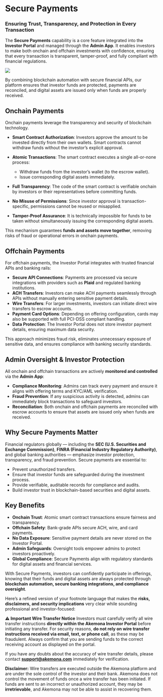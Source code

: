 # Secure Payments

### Ensuring Trust, Transparency, and Protection in Every Transaction

The **Secure Payments** capability is a core feature integrated into the **Investor Portal** and managed through the **Admin App**. It enables investors to make both onchain and offchain investments with confidence, ensuring that every transaction is transparent, tamper-proof, and fully compliant with financial regulations.

<img
  src="/images/secure-payments.svg"
  className="w-2xs md:w-xs mx-auto py-2"
  width={300}
  height={200}
/>

By combining blockchain automation with secure financial APIs, our platform ensures that investor funds are protected, payments are reconciled, and digital assets are issued only when funds are properly received.

## Onchain Payments

Onchain payments leverage the transparency and security of blockchain technology.

- **Smart Contract Authorization**: Investors approve the amount to be invested directly from their own wallets. Smart contracts cannot withdraw funds without the investor’s explicit approval.
- **Atomic Transactions**: The smart contract executes a single all-or-none process:
  - Withdraw funds from the investor’s wallet (to the escrow wallet).
  - Issue corresponding digital assets immediately.

- **Full Transparency**: The code of the smart contract is verifiable onchain by investors or their representatives before committing funds.
- **No Misuse of Permissions**: Since investor approval is transaction-specific, permissions cannot be reused or misapplied.
- **Tamper-Proof Assurance**: It is technically impossible for funds to be taken without simultaneously issuing the corresponding digital assets.

This mechanism guarantees **funds and assets move together**, removing risks of fraud or operational errors in onchain payments.

## Offchain Payments

For offchain payments, the Investor Portal integrates with trusted financial APIs and banking rails:

- **Secure API Connections**: Payments are processed via secure integrations with providers such as **Plaid** and regulated banking institutions.
- **ACH Transfers**: Investors can make ACH payments seamlessly through APIs without manually entering sensitive payment details.
- **Wire Transfers**: For larger investments, investors can initiate direct wire transfers to escrow accounts.
- **Payment Card Options**: Depending on offering configuration, cards may also be supported with full PCI-DSS compliant handling.
- **Data Protection**: The Investor Portal does not store investor payment details, ensuring maximum data security.

This approach minimizes fraud risk, eliminates unnecessary exposure of sensitive data, and ensures compliance with banking security standards.

## Admin Oversight & Investor Protection

All onchain and offchain transactions are actively **monitored and controlled** via the **Admin App**:

- **Compliance Monitoring**: Admins can track every payment and ensure it aligns with offering terms and KYC/AML verification.
- **Fraud Prevention**: If any suspicious activity is detected, admins can immediately block transactions to safeguard investors.
- **Reconciliation**: Both onchain and offchain payments are reconciled with escrow accounts to ensure that assets are issued only when funds are received.

## Why Secure Payments Matter

Financial regulators globally — including the **SEC (U.S. Securities and Exchange Commission)**, **FINRA (Financial Industry Regulatory Authority)**, and global banking authorities — emphasize investor protection, transparency, and fraud prevention. Secure payments are essential to:

- Prevent unauthorized transfers.
- Ensure that investor funds are safeguarded during the investment process.
- Provide verifiable, auditable records for compliance and audits.
- Build investor trust in blockchain-based securities and digital assets.

## Key Benefits

- **Onchain Trust**: Atomic smart contract transactions ensure fairness and transparency.
- **Offchain Safety**: Bank-grade APIs secure ACH, wire, and card payments.
- **No Data Exposure**: Sensitive payment details are never stored on the Investor Portal.
- **Admin Safeguards**: Oversight tools empower admins to protect investors proactively.
- **Global Compliance**: Secure Payments align with regulatory standards for digital assets and financial services.

With Secure Payments, investors can confidently participate in offerings, knowing that their funds and digital assets are always protected through **blockchain automation, secure banking integrations, and compliance oversight**.

Here’s a refined version of your footnote language that makes the **risks, disclaimers, and security implications** very clear while sounding professional and investor-focused:

**⚠️ Important Wire Transfer Notice**
Investors must carefully verify all wire transfer instructions **directly within the Akemona Investor Portal** before initiating any transfer. For security reasons, **do not rely on wire transfer instructions received via email, text, or phone call**, as these may be fraudulent. Always confirm that you are sending funds to the correct receiving account as displayed on the portal.

If you have any doubts about the accuracy of wire transfer details, please contact **[support@akemona.com](mailto:support@akemona.com)** immediately for verification.

**Disclaimer:** Wire transfers are executed outside the Akemona platform and are under the sole control of the investor and their bank. Akemona does not control the movement of funds once a wire transfer has been initiated. If funds are sent to an incorrect or unauthorized account, they may be **irretrievable**, and Akemona may not be able to assist in recovering them.
